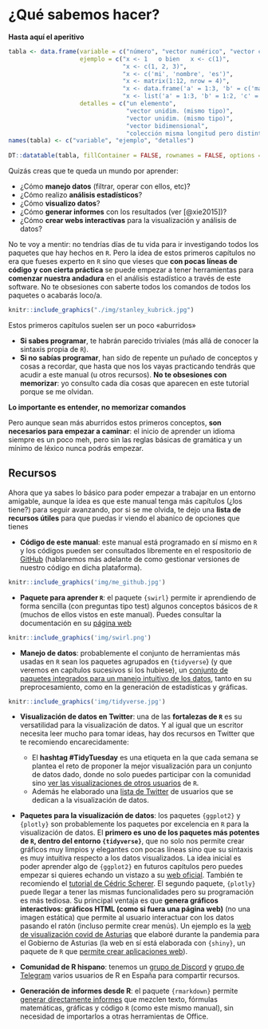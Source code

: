 # ¿Qué sabemos hacer?

**Hasta aquí el aperitivo**


```r
tabla <- data.frame(variable = c("número", "vector numérico", "vector caracteres", "matriz", "data.frame", "lista"),
                    ejemplo = c("x <- 1   o bien   x <- c(1)",
                                "x <- c(1, 2, 3)",
                                "x <- c('mi', 'nombre', 'es')",
                                "x <- matrix(1:12, nrow = 4)",
                                "x <- data.frame('a' = 1:3, 'b' = c('madrid', 'barcelona', 'valencia')",
                                "x <- list('a' = 1:3, 'b' = 1:2, 'c' = c('con hijos'))"),
                    detalles = c("un elemento",
                                 "vector unidim. (mismo tipo)",
                                 "vector unidim. (mismo tipo)",
                                 "vector bidimensional",
                                 "colección misma longitud pero distinto tipo", "colección cualquier tipo, cualquier longitud"))
names(tabla) <- c("variable", "ejemplo", "detalles")
                    
DT::datatable(tabla, fillContainer = FALSE, rownames = FALSE, options = list(language = list(url = '//cdn.datatables.net/plug-ins/1.10.11/i18n/Spanish.json'), pageLength = 7))
```

Quizás creas que te queda un mundo por aprender:

- ¿Cómo **manejo datos** (filtrar, operar con ellos, etc)?
- ¿Cómo realizo **análisis estadísticos**?
- ¿Cómo **visualizo datos**?
- ¿Cómo **generar informes** con los resultados (ver [@xie2015])?
- ¿Cómo **crear webs interactivas** para la visualización y análisis de datos?

No te voy a mentir: no tendrías días de tu vida para ir investigando todos los paquetes que hay hechos en `R`. Pero la idea de estos primeros capítulos no era que fueses experto en `R` sino que vieses que **con pocas líneas de código y con cierta práctica** se puede empezar a tener herramientas para **comenzar nuestra andadura** en el análisis estadístico a través de este software. No te obsesiones con saberte todos los comandos de todos los paquetes o acabarás loco/a.

```r
knitr::include_graphics("./img/stanley_kubrick.jpg")

```


Estos primeros capítulos suelen ser un poco «aburridos»

* **Si sabes programar**, te habrán parecido triviales (más allá de conocer la sintaxis propia de `R`).
* **Si no sabías programar**, han sido de repente un puñado de conceptos y cosas a recordar, que hasta que nos los vayas practicando tendrás que acudir a este manual (u otros recursos). **No te obsesiones con memorizar**: yo consulto cada día cosas que aparecen en este tutorial porque se me olvidan.

**Lo importante es entender, no memorizar comandos**

Pero aunque sean más aburridos estos primeros conceptos, **son necesarios para empezar a caminar**: el inicio de aprender un idioma siempre es un poco meh, pero sin las reglas básicas de gramática y un mínimo de léxico nunca podrás empezar.

## Recursos {#recursos}

Ahora que ya sabes lo básico para poder empezar a trabajar en un entorno amigable, aunque la idea es que este manual tenga más capítulos (¿los tiene?) para seguir avanzando, por si se me olvida, te dejo una **lista de recursos útiles** para que puedas ir viendo el abanico de opciones que tienes

* **Código de este manual**: este manual está programado en sí mismo en `R` y los códigos pueden ser consultados libremente en el respositorio de [GitHub](https://github.com/dadosdelaplace/docencia) (hablaremos más adelante de como gestionar versiones de nuestro código en dicha plataforma).

```r
knitr::include_graphics('img/me_github.jpg')
```

* **Paquete para aprender `R`**: el paquete `{swirl}` permite ir aprendiendo de forma sencilla (con preguntas tipo test) algunos conceptos básicos de `R` (muchos de ellos vistos en este manual). Puedes consultar la documentación en su [página web](https://swirlstats.com/)

```r
knitr::include_graphics('img/swirl.png')
```


* **Manejo de datos**: probablemente el conjunto de herramientas más usadas en `R` sean los paquetes agrupados en {`tidyverse`} (y que veremos en capítulos sucesivos si los hubiese), un [conjunto de paquetes integrados para un manejo intuitivo de los datos](https://www.tidyverse.org/), tanto en su preprocesamiento, como en la generación de estadísticas y gráficas.

```r
knitr::include_graphics('img/tidyverse.jpg')
```

* **Visualización de datos en Twitter**: una de las **fortalezas de `R`** es su versatilidad para la visualización de datos. Y al igual que un escritor necesita leer mucho para tomar ideas, hay dos recursos en Twitter que te recomiendo encarecidamente:
  - El **hashtag #TidyTuesday** es una etiqueta en la que cada semana se plantea el reto de proponer la mejor visualización para un conjunto de datos dado, donde no solo puedes participar con la comunidad sino [ver las visualizaciones de otros usuarios](https://github.com/rfordatascience/tidytuesday) de `R`.
  - Además he elaborado una [lista de Twitter](https://twitter.com/i/lists/1324478481338683392?s=20) de usuarios que se dedican a la visualización de datos.
  
* **Paquetes para la visualización de datos**: los paquetes `{ggplot2}` y `{plotly}` son probablemente los paquetes por excelencia en `R` para la visualización de datos. El **primero es uno de los paquetes más potentes de `R`, dentro del entorno `{tidyverse}`**, que no solo nos permite crear gráficos muy limpios y elegantes con pocas líneas sino que su sintaxis es muy intuitiva respecto a los datos visualizados. La idea inicial es poder aprender algo de `{ggplot2}` en futuros capítulos pero puedes empezar si quieres echando un vistazo a su [web oficial](https://ggplot2.tidyverse.org/). También te recomiendo el [tutorial de Cédric Scherer](https://www.cedricscherer.com/2019/08/05/a-ggplot2-tutorial-for-beautiful-plotting-in-r/). El segundo paquete, `{plotly}` puede llegar a tener las mismas funcionalidades pero su programación es más tediosa. Su principal ventaja es que **genera gráficos interactivos: gráficos HTML (como si fuera una página web)** (no una imagen estática) que permite al usuario interactuar con los datos pasando el ratón (incluso permite crear menús). Un ejemplo es la [web de visualización covid de Asturias](https://dgspasturias.shinyapps.io/panel_de_indicadores_asturias/) que elaboré durante la pandemia para el Gobierno de Asturias (la web en sí está elaborada con `{shiny}`, un paquete de `R` que [permite crear aplicaciones web](https://shiny.rstudio.com/tutorial/)).

* **Comunidad de R hispano**: tenemos un [grupo de Discord](https://discord.gg/7ueKQqeaGr) y [grupo de Telegram](https://t.me/hispanoverse) varios usuarios de R en España para compartir recursos.

* **Generación de informes desde R**: el paquete `{rmarkdown}` permite [generar directamente informes](https://rmarkdown.rstudio.com/) que mezclen texto, fórmulas matemáticas, gráficas y código `R` (como este mismo manual), sin necesidad de importarlos a otras herramientas de Office.





